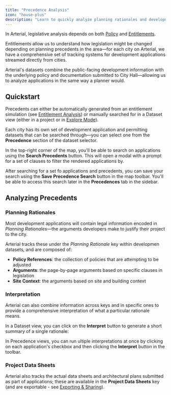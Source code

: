 ```yaml
---
title: "Precedence Analysis"
icon: "house-plus"
description: "Learn to quickly analyze planning rationales and development applications"
---
```


In Arterial, legislative analysis depends on both [Policy](/essentials/policies) and [Entitlements](/essentials/entitlements).

Entitlements allow us to understand how legislation might be changed depending on planning precedents in the area—for each city on Arterial, we have a comprehensive set of tracking systems for development applications streamed directly from cities.

Arterial's datasets combine the public-facing development information with the underlying policy and documentation submitted to City Hall—allowing us to analyze applications in the same way a planner would.

## Quickstart

Precedents can either be automatically generated from an entitlement simulation (see [Entitlement Analysis](/essentials/entitlements)) or manually searched for in a Dataset view (either in a project or in [Explore Mode](/workflows/parcel-search)).

Each city has its own set of development application and permitting datasets that can be searched through—you can select one from the **Precedence** section of the dataset selector.

In the top-right corner of the map, you'll be able to search on applications using the <Icon icon="search" color="#FFF" /> **Search Precedents** button. This will open a modal with a prompt for a set of clauses to filter the rendered applications by.

After searching for a set fo applications and precedents, you can save your search using the <Icon icon="save" color="#FFF" /> **Save Precedence Search** button in the map toolbar. You'll be able to access this search later in the <Icon icon="house-plus" color="#FFF" /> **Precedences** tab in the sidebar.

## Analyzing Precedents

### Planning Rationales

Most development applications will contain legal information encoded in _Planning Rationales_—the arguments developers make to justify their project to the city.

Arterial tracks these under the _Planning Rationale_ key within developmen datasets, and are composed of:

- **Policy References**: the collection of policies that are attempting to be adjusted
- **Arguments**: the page-by-page arguments based on specific clauses in legislation
- **Site Context**: the arguments based on site and building context

### Interpretation

Arterial can also combine information across keys and in specific ones to provide a comprehensive interpretation of what a particular rationale means.

In a Dataset view, you can click on the <Icon icon="sparkles" color="#FFF" /> **Interpret** button to generate a short summary of a single rationale:

In Precedence views, you can run ultiple interpretations at once by clicking on each application's checkbox and then clicking the <Icon icon="sparkles" color="#FFF" /> **Interpret** button in the toolbar.

### Project Data Sheets

Arterial also tracks the actual data sheets and architectural plans submitted as part of applications; these are available in the **Project Data Sheets** key (and are exportable - see [Exporting & Sharing](/workflows/exporting)).
